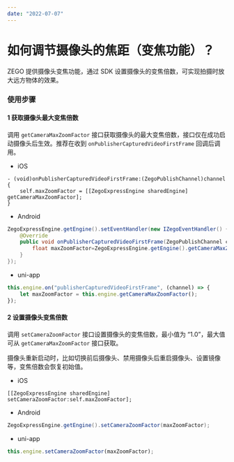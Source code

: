 ```yaml
---
date: "2022-07-07"
---
```


# 如何调节摄像头的焦距（变焦功能）？


ZEGO 提供摄像头变焦功能，通过 SDK 设置摄像头的变焦倍数，可实现拍摄时放大远方物体的效果。

### 使用步骤

#### 1 获取摄像头最大变焦倍数

调用 `getCameraMaxZoomFactor` 接口获取摄像头的最大变焦倍数，接口仅在成功启动摄像头后生效。推荐在收到 `onPublisherCapturedVideoFirstFrame` 回调后调用。


- iOS

```objc
- (void)onPublisherCapturedVideoFirstFrame:(ZegoPublishChannel)channel {
    self.maxZoomFactor = [[ZegoExpressEngine sharedEngine] getCameraMaxZoomFactor];
}
```

- Android

```java
ZegoExpressEngine.getEngine().setEventHandler(new IZegoEventHandler() {
    @Override
    public void onPublisherCapturedVideoFirstFrame(ZegoPublishChannel channel) {
    	float maxZoomFactor=ZegoExpressEngine.getEngine().getCameraMaxZoomFactor();
    }
});
``` 

- uni-app

```javascript
this.engine.on("publisherCapturedVideoFirstFrame", (channel) => {
    let maxZoomFactor = this.engine.getCameraMaxZoomFactor();
});
``` 

#### 2 设置摄像头变焦倍数

调用 `setCameraZoomFactor` 接口设置摄像头的变焦倍数，最小值为 “1.0”，最大值可从 `getCameraMaxZoomFactor` 接口获取。

<div class="mk-warning">

摄像头重新启动时，比如切换前后摄像头、禁用摄像头后重启摄像头、设置镜像等，变焦倍数会恢复初始值。
</div>

- iOS

```objc
[[ZegoExpressEngine sharedEngine] setCameraZoomFactor:self.maxZoomFactor];
```

- Android

```java
ZegoExpressEngine.getEngine().setCameraZoomFactor(maxZoomFactor);
```

- uni-app

```javascript
this.engine.setCameraZoomFactor(maxZoomFactor);
```
